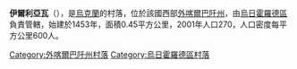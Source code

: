 {{coord|48|30|29|N|22|34|23|E|scale:100000|display=title}}

'''伊爾利亞瓦'''（{{lang-uk|Ірлява}}），是[[烏克蘭|烏克蘭]]的村落，位於該國西部[[外喀爾巴阡州|外喀爾巴阡州]]，由[[烏日霍羅德區|烏日霍羅德區]]負責管轄，始建於1453年，面積0.45平方公里，2001年人口270，人口密度每平方公里600人。

{{DEFAULTSORT:Ірлява}}

[[Category:外喀爾巴阡州村落|Category:外喀爾巴阡州村落]]
[[Category:烏日霍羅德區村落|Category:烏日霍羅德區村落]]


{{Zakarpattia-geo-stub}}